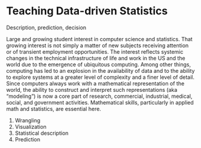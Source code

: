 # Teaching Data-driven Statistics {#intro}

Description, prediction, decision

Large and growing student interest in computer science and statistics. That growing interest is not simply a matter of new subjects receiving attention or of transient employment opportunities. The interest reflects systemic changes in the technical infrastructure of life and work in the US and the world due to the emergence of ubiquitous computing. Among other things, computing has led to an explosion in the availability of data and to the ability to explore systems at a greater level of complexity and a finer level of detail. Since computers always work with a mathematical representation of the world, the ability to construct and interpret such representations (aka “modeling”) is now a core part of research, commercial, industrial, medical, social, and government activities. Mathematical skills, particularly in applied math and statistics, are essential here.



1. Wrangling
2. Visualization
3. Statistical description
4. Prediction
